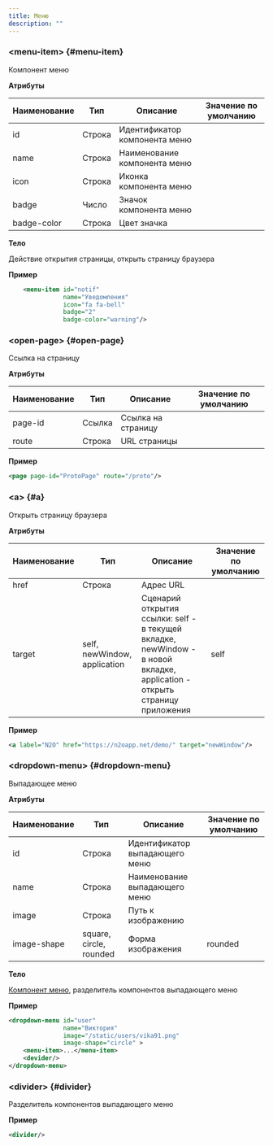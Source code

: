 ```yaml
---
title: Меню
description: ""
---
```


### &lt;menu-item&gt; {#menu-item}

Компонент меню

**Атрибуты**

|Наименование|Тип      |Описание                     |Значение по умолчанию|
|------------|---------|-----------------------------|---------------------|
|id          |Строка   |Идентификатор компонента меню|                     |
|name        |Строка   |Наименование компонента меню |                     |
|icon        |Строка   |Иконка компонента меню       |                     |
|badge       |Число    |Значок компонента меню       |                     |
|badge-color |Строка   |Цвет значка                  |                     |

**Тело**

Действие открытия страницы, открыть страницу браузера

**Пример**

```xml
    <menu-item id="notif"
               name="Уведомления"
               icon="fa fa-bell"
               badge="2"
               badge-color="warning"/>
```

### &lt;open-page&gt; {#open-page}

Ссылка на страницу

**Атрибуты**

|Наименование|Тип      |Описание          |Значение по умолчанию|
|------------|---------|------------------|---------------------|
|page-id     |Ссылка   |Ссылка на страницу|                     |
|route       |Строка   |URL страницы      |                     |

**Пример**

```xml
<page page-id="ProtoPage" route="/proto"/>
```

### &lt;a&gt; {#a}

Открыть страницу браузера

**Атрибуты**

|Наименование|Тип            |Описание                                                                                                                               |Значение по умолчанию|
|------------|---------------|---------------------------------------------------------------------------------------------------------------------------------------|---------------------|
|href        |Строка         |Адрес URL                                                                                                                              |                     |
|target      |self, newWindow, application|Сценарий открытия ссылки: self - в текущей вкладке, newWindow - в новой вкладке, application - открыть страницу приложения|self                 |

**Пример**

```xml
<a label="N2O" href="https://n2oapp.net/demo/" target="newWindow"/>
```

### &lt;dropdown-menu&gt; {#dropdown-menu}

Выпадающее меню

**Атрибуты**

|Наименование|Тип                    |Описание                      |Значение по умолчанию|
|------------|-----------------------|------------------------------|---------------------|
|id          |Строка                 |Идентификатор выпадающего меню|                     |
|name        |Строка                 |Наименование выпадающего меню |                     |
|image       |Строка                 |Путь к изображению            |                     |
|image-shape |square, circle, rounded|Форма изображения             |rounded              |

**Тело**

[Компонент меню](../xml/menu#menu-item), разделитель компонентов выпадающего меню

**Пример**

```xml
<dropdown-menu id="user"
               name="Виктория"
               image="/static/users/vika91.png"
               image-shape="circle" >
    <menu-item>...</menu-item>
    <devider/>
</dropdown-menu>
```

### &lt;divider&gt; {#divider}

Разделитель компонентов выпадающего меню

**Пример**

```xml
<divider/>
```
